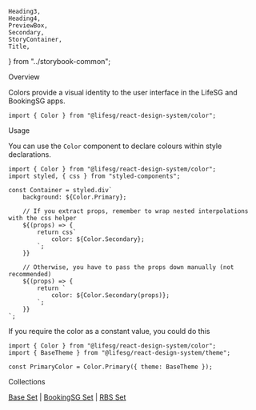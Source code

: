     Heading3,
    Heading4,
    PreviewBox,
    Secondary,
    StoryContainer,
    Title,
} from "../storybook-common";

<Meta title="General/Color/Introduction" />

<Title>Color</Title>

<Secondary>Overview</Secondary>

Colors provide a visual identity to the user interface in the LifeSG and BookingSG apps.

```tsx
import { Color } from "@lifesg/react-design-system/color";
```

<Secondary>Usage</Secondary>

You can use the `Color` component to declare colours within style declarations.

```tsx
import { Color } from "@lifesg/react-design-system/color";
import styled, { css } from "styled-components";

const Container = styled.div`
    background: ${Color.Primary};

    // If you extract props, remember to wrap nested interpolations with the css helper
    ${(props) => {
        return css`
            color: ${Color.Secondary};
        `;
    }}

    // Otherwise, you have to pass the props down manually (not recommended)
	${(props) => {
        return `
			color: ${Color.Secondary(props)};
		`;
    }}
`;
```

If you require the color as a constant value, you could do this

```tsx
import { Color } from "@lifesg/react-design-system/color";
import { BaseTheme } from "@lifesg/react-design-system/theme";

const PrimaryColor = Color.Primary({ theme: BaseTheme });
```

<Secondary>Collections</Secondary>

[Base Set](/docs/general-color-lifesg-color--page) |
[BookingSG Set](/docs/general-color-bookingsg-color--page) |
[RBS Set](/docs/general-color-rbs-color--page)
